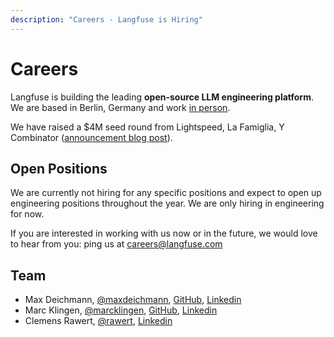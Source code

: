 ```yaml
---
description: "Careers - Langfuse is Hiring"
---
```


# Careers

Langfuse is building the leading **open-source LLM engineering platform**. We are based in Berlin, Germany and work [in person](https://www.linkedin.com/posts/rawert_why-we-decided-to-build-langfuse-in-person-activity-7150905769528385536-yuqi).

We have raised a $4M seed round from Lightspeed, La Famiglia, Y Combinator ([announcement blog post](/blog/announcing-our-seed-round)).

## Open Positions

We are currently not hiring for any specific positions and expect to open up engineering positions throughout the year. We are only hiring in engineering for now.

If you are interested in working with us now or in the future, we would love to hear from you: ping us at careers@langfuse.com

## Team

- Max Deichmann, [@maxdeichmann](https://x.com/maxdeichmann), [GitHub](https://github.com/maxdeichmann), [Linkedin](https://www.linkedin.com/in/maxdeichmann/)
- Marc Klingen, [@marcklingen](https://x.com/marcklingen), [GitHub](https://github.com/marcklingen), [Linkedin](https://www.linkedin.com/in/marcklingen/)
- Clemens Rawert, [@rawert](https://x.com/rawert), [Linkedin](https://www.linkedin.com/in/rawert/)
